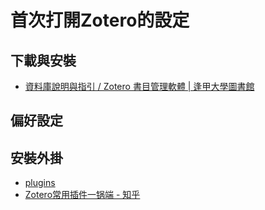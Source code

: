 # 首次打開Zotero的設定
## 下載與安裝
* [資料庫說明與指引 / Zotero 書目管理軟體 | 逢甲大學圖書館](https://web.lib.fcu.edu.tw/library/eresources/edb_guides/zotero.html)

## 偏好設定

## 安裝外掛
* [plugins](https://www.zotero.org/support/plugins)
* [Zotero常用插件一锅端 - 知乎](https://zhuanlan.zhihu.com/p/508158465)
